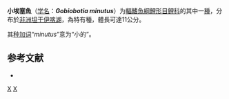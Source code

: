 {{Speciesbox
| status = LC
| status_system = IUCN3.1
| genus = Gobiobotia
| species = minutus
| authority = [[Boulenger|Boulenger]], 1906
| synonyms = *''Chalaethiops minutus''<br /><small>Boulenger, 1906</small>
*''Engraulicypris minutus''<br /><small>Boulenger, 1906</small>
*''Neobola minuta''<br /><small>Boulenger, 1906</small>
}}

'''小埃塞魚'''（[[学名|学名]]：'''''Gobiobotia minutus'''''）为[[輻鰭魚綱|輻鰭魚綱]][[鯉形目|鯉形目]][[鲤科|鲤科]]的其中一[[種|種]]，分布於[[非洲|非洲]][[坦干伊喀湖|坦干伊喀湖]]，為特有種，體長可達11公分。

其[[种加词|种加词]]“''minutus''”意为“小的”。

== 参考文献 ==
*{{FishBase_species|genus=Gobiobotia|species=minutus|year=2011|month=12}}

{{Taxonbar|from=Q2235867}}

[[Category:埃塞魚屬|X]]
[[Category:1906年描述的魚類|X]]


{{鯉形目小作品}}